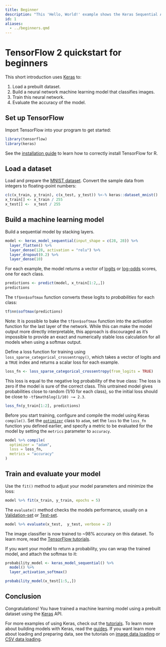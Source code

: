 ```yaml
---
title: Beginner
description: "This 'Hello, World!' example shows the Keras Sequential API and `fit`."
id: 1
aliases:
  - ../beginners.qmd
---
```


# TensorFlow 2 quickstart for beginners

This short introduction uses [Keras](https://www.tensorflow.org/guide/keras/overview) to:

1. Load a prebuilt dataset.
1. Build a neural network machine learning model that classifies images.
2. Train this neural network.
3. Evaluate the accuracy of the model.

## Set up TensorFlow

Import TensorFlow into your program to get started:

```r
library(tensorflow)
library(keras)
```

See the [installation guide](./install/) to learn how to correctly install TensorFlow for R.

## Load a dataset

Load and prepare the [MNIST dataset](http://yann.lecun.com/exdb/mnist/). Convert the sample data from integers to floating-point numbers:

```r
c(c(x_train, y_train), c(x_test, y_test)) %<-% keras::dataset_mnist()
x_train[] <- x_train / 255
x_test[] <-  x_test / 255 
```

## Build a machine learning model

Build a sequential model by stacking layers.

```r
model <- keras_model_sequential(input_shape = c(28, 28)) %>% 
  layer_flatten() %>% 
  layer_dense(128, activation = "relu") %>% 
  layer_dropout(0.2) %>% 
  layer_dense(10)
```

For each example, the model returns a vector of [logits](https://developers$google.com/machine-learning/glossary#logits) or [log-odds](https://developers$google.com/machine-learning/glossary#log-odds) scores, one for each class.

```r
predictions <- predict(model, x_train[1:2,,])
predictions
```

The `tf$nn$softmax` function converts these logits to *probabilities* for each class: 

```r
tf$nn$softmax(predictions)
```

Note: It is possible to bake the `tf$nn$softmax` function into the activation function for the last layer of the network. While this can make the model output more directly interpretable, this approach is discouraged as it's impossible to provide an exact and numerically stable loss calculation for all models when using a softmax output. 

Define a loss function for training using `loss_sparse_categorical_crossentropy()`, 
which takes a vector of logits and a `TRUE` index and returns a scalar loss for 
each example.

```r
loss_fn <- loss_sparse_categorical_crossentropy(from_logits = TRUE)
```

This loss is equal to the negative log probability of the true class: The loss is zero if the model is sure of the correct class.
This untrained model gives probabilities close to random (1/10 for each class), so the initial loss should be close to `-tf$math$log(1/10) ~= 2.3`.

```r
loss_fn(y_train[1:2], predictions)
```

Before you start training, configure and compile the model using Keras `compile()`. 
Set the [`optimizer`](https://www.tensorflow.org/api_docs/python/tf/keras/optimizers) class 
to `adam`, set the `loss` to the `loss_fn` function you defined earlier, and specify 
a metric to be evaluated for the model by setting the `metrics` parameter to `accuracy`.

```r
model %>% compile(
  optimizer = "adam",
  loss = loss_fn,
  metrics = "accuracy"
)
```

## Train and evaluate your model

Use the `fit()` method to adjust your model parameters and minimize the loss: 

```r
model %>% fit(x_train, y_train, epochs = 5)
```

The `evaluate()` method checks the models performance, usually on a [Validation-set](https://developers$google.com/machine-learning/glossary#validation-set) or [Test-set](https://developers$google.com/machine-learning/glossary#test-set).

```r
model %>% evaluate(x_test,  y_test, verbose = 2)
```

The image classifier is now trained to ~98% accuracy on this dataset. To learn more, read the [TensorFlow tutorials](https://www.tensorflow.org/tutorials/).

If you want your model to return a probability, you can wrap the trained model, and attach the softmax to it:

```r
probability_model <- keras_model_sequential() %>% 
  model() %>% 
  layer_activation_softmax()
```

```r
probability_model(x_test[1:5,,])
```

## Conclusion

Congratulations! You have trained a machine learning model using a prebuilt dataset using the [Keras](https://www.tensorflow.org/guide/keras/overview) API.

For more examples of using Keras, check out the [tutorials](https://www.tensorflow.org/tutorials/keras/). To learn more about building models with Keras, read the [guides](https://www.tensorflow.org/guide/keras). If you want learn more about loading and preparing data, see the tutorials on [image data loading](https://www.tensorflow.org/tutorials/load_data/images) or [CSV data loading](https://www.tensorflow.org/tutorials/load_data/csv).
